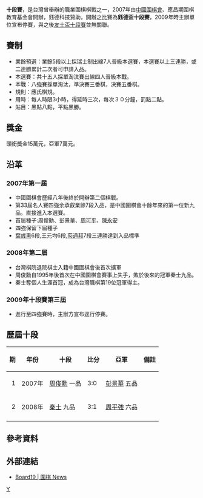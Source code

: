 '''十段賽'''，是台灣曾舉辦的職業圍棋棋戰之一，2007年由[[中國圍棋會|中國圍棋會]]、應昌期圍棋教育基金會開辦，鈺德科技贊助，開辦之比賽為'''鈺德盃十段賽'''，2009年時主辦單位宣布停賽，與之後[[友士盃十段賽|友士盃十段賽]]並無關聯。

== 賽制 ==
*業餘預選：業餘5段以上採瑞士制出線7人晉級本選賽，本選賽以上三連勝，或二連勝累計二次者可申請入品。
*本選賽：共十五人採單淘汰賽出線四人晉級本戰。
*本戰：八強賽採單淘汰，準決賽三番棋，決賽五番棋。
*規則：應氏棋規。
*用時：每人時限3小時，得延時三次，每次３０分鐘，罰點二點。
*貼目：黑貼八點，平點黑勝。

==獎金==
頭銜獎金15萬元，亞軍7萬元。

== 沿革 ==
===2007年第一屆===
*中國圍棋會歷經八年後終於開辦第二個棋戰。
*第33屆名人賽四強余承叡業餘7段入品，是中國圍棋會十餘年來的第一位新九品。直接進入本選賽。
*首屆種子:周俊勳、彭景華、[[周可平|周可平]]、[[陳永安|陳永安]]
*四強保留下屆種子
*[[葉彧熏|葉彧熏]]6段,王元均6段,[[芶遇邦|芶遇邦]]7段三連勝達到入品標準

===2008年第二屆===
*台灣棋院退院棋士入籍中國圍棋會後首次擴軍
*周俊勳自1995年後首次在中國圍棋會賽事上失手，敗於後來的冠軍秦士九品。
*秦士奪個人生涯首冠，成為台灣職棋第19位冠軍得主。

===2009年十段賽第三屆===
*進行至四強賽時，主辦方宣布逕行停賽。

==歷屆十段==
{| class="wikitable" 
|- 
! 期 !! 年份 !! 十段 !! 比分 !! 亞軍 !! 備註
|- 
| align="right" | 1 
| 2007年 
| [[周俊勳|周俊勳]] 一品
| 3:0
| [[彭景華|彭景華]] 五品
|
|- 
| align="right" | 2 
| 2008年 
| [[秦士|秦士]]   九品
| 3:1
| [[周平強|周平強]] 六品
|
|- 
|}

==參考資料==
{{reflist}}

==外部連結==
*[http://www.board19.com/news/ Board19 | 圍棋 News] {{Wayback|url=http://www.board19.com/news/ |date=20191220075222 }}

{{台灣圍棋賽}}
[[Category:台湾围棋比赛|Y]]